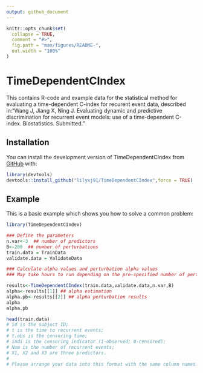 ```yaml
---
output: github_document
---
```



```r
knitr::opts_chunk$set(
  collapse = TRUE,
  comment = "#>",
  fig.path = "man/figures/README-",
  out.width = "100%"
)
```

# TimeDependentCIndex

<!-- badges: start -->
<!-- badges: end -->

This contains R-code and example data for the statistical method for evaluating a time-dependent C-index for recurent event data, described in:"Wang J, Jiang X, Ning J. Evaluating dynamic and predictive discrimination for recurrent event models: use of a time-dependent C-index. Biostatistics. Submitted." 

## Installation

You can install the development version of TimeDependentCIndex from [GitHub](https://github.com/) with:

```r
library(devtools)
devtools::install_github("lilyxj91/TimeDependentCIndex",force = TRUE)
```

## Example

This is a basic example which shows you how to solve a common problem:

```r
library(TimeDependentCIndex)

### Define the parameters
n.var<-3  ## number of predictors
B<-200  ## number of perturbations
train.data = TrainData
validate.data = ValidateData
```

```r
### Calculate alpha values and perturbation alpha values
### May take hours to run depending on the pre-specified number of perturbations

results<-TimeDependentCIndex(train.data,validate.data,n.var,B)
alpha<-results[[1]] ## alpha estimation
alpha.pb<-results[[2]] ## alpha perturbation results
alpha
alpha.pb
```



```r

head(train.data)
# id is the subject ID; 
# t is the time to recurrent events;
# t.obs is the censoring time;
# indi is the censoring indicator (1-observed; 0-censored);
# Num is the number of recurrent events;
# X1, X2 and X3 are three predictors.  
# 
# Please arrange your data into this format with the same column names.  

```


